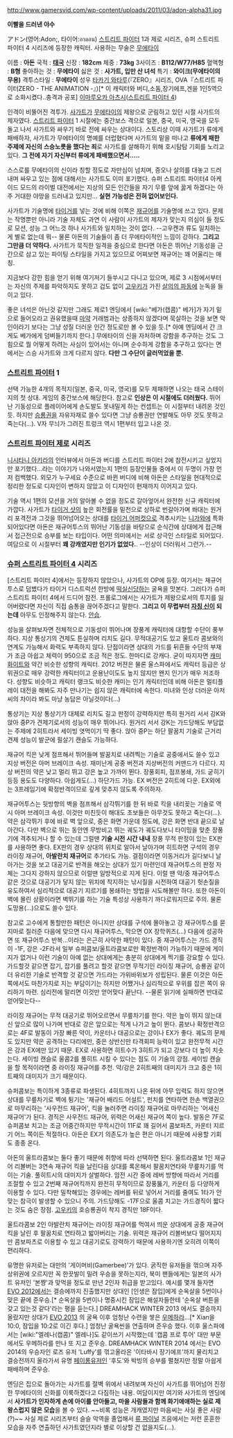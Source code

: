 http://www.gamersvid.com/wp-content/uploads/2011/03/adon-alpha31.jpg

'''이빨을 드러낸 야수'''

アドン(영어:Adon;, 타이어:อาดอน)
[[스트리트 파이터]] 1과 제로 시리즈, 슈퍼 스트리트 파이터 4 시리즈에 등장한 캐릭터. 사용하는 무술은 [[무에타이]]

이름 : '''아돈''' 
국적 : '''[[태국]]'''
신장 : '''182cm''' 
체중 : '''73kg''' 
3사이즈 : '''B112/W77/H85'''
혈액형 : '''B형''' 
좋아하는 것 : '''무에타이'''
싫은 것 : '''사가트, 입만 산 녀석'''  
특기 : '''와이크(무에타이의 무용)''' 
격투스타일 : '''무에타이'''
성우
[[타카기 와타루]](『ZERO』시리즈, OVA『스트리트 파이터ZERO - THE ANIMATION -』)[* 이 캐릭터와 버디,소돔,장기에프,겐을 1인5역으로 소화시켰다..충격과 공포]
[[이마루오카 아츠시]]([[스트리트 파이터 4]])

인격이 비뚤어진 격투가. [[사가트]]가 [[무에타이]]의 제왕으로 군림하고 있던 시절 사가트의 제자였다. [[스트리트 파이터]] 1 시절에는 중간보스 격으로 일본, 중국, 미국, 영국을 모두 돌고 나서 사가트와 싸우기 바로 전에 싸우는 상대이다. 스토리상 이때 사가트가 류에게 패배하자, 사가트가 무에타이의 명예를 더럽혔다며 사가트의 밑을 떠나고 '''류에게 패한 주제에 자신의 스승노릇을 했다는 죄'''로 사가트를 살해하기 위해 호시탐탐 기회를 노리고 있다. '''그 전에 자기 자신부터 류에게 패배했으면서.....''' 

스스로를 무에타이의 신이라 칭할 정도로 자만심이 넘치며, 증오나 살의를 대놓고 드러내며 싸우고 있는 점에 대해서는 사가트도 이미 포기했다. 슈퍼 스트리트 파이터4 아케이드 모드의 라이벌 대전에서는 지상의 모든 인간들을 자기 무릎 앞에 꿇게 하겠다는 아주 거대한 야망을 드러내고 있지만... '''실현 가능성은 전혀 없어보인다.'''

사가트가 기술명에 [[호랑이|타이거]]를 넣는 것에 비해 이쪽은 [[재규어]]를 기술명에 쓰고 있다. 문제는 작명뿐만 아니라 기술 자체도 과연 이 사람이 사가트의 제자가 맞는지 의심이 들 정도로 모션, 성능 그 어느것 하나 사가트와 일치하는 것이 없다. --고우켄과 류도 일치하는 게 별로 없는데 뭐-- 물론 아돈의 기술들이 좀 더 무에타이적인 느낌이 강하다. '''그리고 그만큼 더 약하다.''' 사가트가 묵직한 일격을 중심으로 한다면 아돈은 뛰어난 기동성을 근간으로 삼고 있는 파이팅 스타일을 가지고 있으므로 어찌보면 재규어는 꽤 어울리는 매칭.

지금보다 강한 힘을 얻기 위해 여기저기 들쑤시고 다니고 있으며, 제로 3 시점에서부터는 자신의 주제를 파악하지도 못하고 겁도 없이 [[고우키]]가 가진 [[살의의 파동]]에 눈독을 들이고 있다.

좋은 녀석은 아닌것 같지만 그래도 제로1 엔딩에서 [wiki:"베가(캡콤)" 베가]가 자기 밑으로 들어오라고 권유했을때 [[마약]] 거래범과는 상종하지 않겠다며 묵살하는 것을 보면 악인이라기 보다는 그냥 성질 더러운 인간 정도로만 볼 수 있을 듯.[* 아예 엔딩에서 간 크게도 베가에게 덤벼들기까지 한다.] 무에타이의 신을 자처하며 강함을 추구하는 것도 그 힘으로 뭘 어떻게 하려는 사심이 있어서는 아니며 순수하게 강함을 추구하고 있다는 면에서는 스승 사가트와 크게 다르지 않다. '''다만 그 수단이 글러먹었을 뿐. '''

=== [[스트리트 파이터]] 1 ===
선택 가능한 4개의 목적지(일본, 중국, 미국, 영국)를 모두 제패하면 나오는 태국 스테이지의 첫 상대. 게임의 중간보스에 해당한다. 참고로 '''인상은 이 시절에도 더러웠다.''' 뛰어난 기동성으로 플레이어에게 손도발도 못내밀게 하는 컨셉트는 이 시절부터 내려온 것인 듯. 하지만 [[승룡권]]을 자유자재로 쓸수 있다면 그냥 승룡권만 연발해도 아무 것도 못하고 죽는다(...). V자 무늬가 그려진 트렁크 역시 1편부터 입고 나온 것.

=== [[스트리트 파이터 제로]] 시리즈 ===
[[니시타니 아키라]]의 인터뷰에서 아돈과 버디를 스트리트 파이터 2에 참전시키고 싶었지만 포기했다...라는 이야기가 나와서였는지 1편의 등장인물들 중에서 이 두명이 가장 먼저 컴백했다. 외모가 누구세요 수준으로 바뀐 버디에 비해 아돈은 스타일을 현대적으로 정리한 정도로 디자인이 변하지 않았고 이 디자인이 현재까지 이어지고 있다.

기술 역시 1편의 모션을 거의 알아볼 수 없을 정도로 갈아엎어서 완전한 신규 캐릭터에 가깝다. 사가트가 [[타이거 샷]]의 높은 회전률을 밑천으로 상하로 번갈아가며 쏴대는 원거리 포격전과 그것을 뛰어넘어오는 상대를 [[타이거 어퍼컷]]으로 격추시키는 [[니가와]]에 특화되어있다면 아돈은 재규어투스의 뛰어난 기동성을 바탕으로 순식간에 상대에게 접근해서 접근전으로 승부를 보는 타입이다. 어떤 의미에서는 서로 상극인 스타일로 되어있다. 여담으로 이 시절부터 '''꽤 강캐였지만 인기가 없었다.'''. --인상이 더러워서 그런가.--

=== [[슈퍼 스트리트 파이터 4]] 시리즈 ===
[스트리트 파이터 4]에서는 등장하지 않았으나, 사가트의 OP에 등장. 여기서는 재규어 투스로 덤볐다가 타이거 디스트럭션 한방에 [[떡실신]]당하는 굴욕을 맛본다. 그러다가 슈퍼 스트리트 파이터 4에서 드디어 참전. 프롤로그에서는 사가트가 제왕으로서의 투지를 잃어버렸다면 자신이 직접 숨통을 끊어주겠다고 말한다. '''그리고 이 무렵부터 [[자칭 신]]이 되는데''' 아무도 인정해주지 않는다. [[안습]].

성능을 살펴보자면 전체적으로 기동성이 뛰어나며 장풍계 캐릭터에 대항할 수단이 풍부하다. 지상 통상기의 견제도 튼실하며 리치도 길다. 무적대공기도 있고 울트라 콤보와의 연계도 가능해서 화력도 부족하지 않다. 단점이라면 상대의 가드를 뒤흔들 수단의 부재가 조금 아쉽고 체력이 950으로 조금 적은 정도. 한마디로 강캐다.  굳이 따지자면 [[캐미 화이트]]와 약간 비슷한 성향의 캐릭터. 2012 버젼은 물론 울스파에서도 캐릭터 등급은 상위권으로 매우 강력한 캐릭터이고 운용난이도도 높지 않지만 왠지 인기가 매우 저조하다. 성향도 비슷하고 캐릭터 랭크도 비슷한 캐미는 인기 캐릭터인데 비해 아돈은 멀티플레이 대전을 해봐도 자주 만나기는 쉽지 않은 캐릭터에 속한다. 미녀와 인상 더러운 아저씨의 차이라 봐도 마냥 농담은 아닐것이다(...)

통상기는 지상 통상기가 대체로 리치도 길고 판정이 강력하지만 특히 원거리 서서 강K와 앉아 중P가 견제기로서의 성능이 매우 뛰어나다. 원거리 서서 강K는 가드당해도 부담없는 주제에 2히트라서 세이빙 엿먹이기 딱 좋다. 앉아 중P는 하단 팔꿈치 기술로 근거리 견제 성능이 발군에 필살기 캔슬도 가능하다.

재규어 킥은 낮게 점프해서 뛰어들며 발꿈치로 내려찍는 기술로 공중에서도 쓸수 있고 지상 버전은 아머 브레이크 속성. 재미난게 공중 버전과 지상버전의 커맨드가 다르다. 지상 버전의 약은 낮고 멀리 뛰고 강은 높고 가까이 뛴다. 장풍회피, 점프봉쇄, 가드 굳히기 등등 용도도 다양하다. 아쉽게도(...) 하단가드 가능. EX 버전은 2히트에 다운. EX외에는 3프레임기에 확정반격이므로 깊게 맞추지 않도록 주의하자.

재규어투스는 뒷방향의 벽을 점프해서 삼각뛰기를 한 뒤 바로 킥을 내리꽂는 기술로 역시 아머 브레이크 속성. 이것만 미친듯이 해대도 초보들은 아무것도 못하고 죽는다(...). 약은 삼각뛰기 후에 바로 벽 앞으로, 중은 화면 가운데 정도에, 강은 화면 반대 끝으로 날아간다. 다만 벽으로 뛰는 동안엔 무방비고 뛰는 궤도가 궤도다보니 타이밍을 맞춘 장풍기에 격추되거나 할 수 있는데 그럴땐 '''기술 시전 시간 내내''' 장풍 무적 판정이 있는 EX판를 사용하면 좋다. EX판의 경우 상대의 위치로 알아서 날아가며 히트하면 구석의 경우 라이징 재규어, '''아발란치 재규어'''로 추가타도 가능. 결점이라면 이동거리가 길다보니 날아가는 것을 보고 대공기로 반격을 해오는 상대가 있기 마련인데 재규어투스의 판정 자체는 그다지 강하지 않으므로 이럴땐 일방적으로 지게 된다. 이럴 땐 약/중 재규어투스 같은 것으로 대공기가 닿지 않는 위치에 착지하는 낚시질을 시전하여 대공기 헛손질을 유도하여서 심리적으로 대공기 지르기를 봉쇄하는 방법을 시도해볼만 하다. 또한 아돈이 벽에 몰린 상황이라면 벽뛰기를 하는 기술 특성상 사용하기 까다로워지므로 주의. 물론 도망용(...)으로도 쓸수 있다.

참고로 고수에게 통할만한 패턴은 아니지만 상대를 구석에 몰아놓고 강 재규어투스를 묻지마로 질러준 다음에 맞으면 다시 재규어투스, 막으면 OX 장학퀴즈(...) 다음에 성공하면 또 재규어투스 반복...이라는 은근히 사악한 패턴이 있다.  중 재규어투스는 가드 경직이 -1F, 강은 -2F라서 일부 슈퍼콤보/울트라콤보로만 확정반격이 가능하기 때문에 게이지가 없거나 이런 기술이 아예 없는 상대에게는 충분히 상대에게 찍기를 강요할 수 있다. 가드할것 같으면 잡기, 잡기를 풀려고 할것 같으면 무적기인 라이징 재규어, 승룡권 같이 더 유리한 기술로 반격할 것 같으면 가드라는 가위바위보가 성립된다. 물론 이것은 아돈 쪽에서도 마찬가지로 지는 부담이기는 하지만 어쨌거나 심리적으로 우위를 잡은 쪽이 유리하기 마련. 심리전에 말리면 이것만 얻어맞다 끝난다. --물론 읽기에 실패하면 반대로 얻어맞는다--

라이징 재규어는 무적 대공기로 뛰어오르면서 무릎차기를 한다. 약은 높이 뛰지 않는대신 앞으로 많이 나가며 반대로 강은 앞으로는 적게 나가고 높이 뛴다. 콤보나 확정반격으로는 4F로 발동이 가장 빠른 약이, 카운터나 대공으로는 강이나 EX가 좋다. 궤도의 문제도 있지만 약은 공격하는 다리에만, 중은 상반신만 타격회피 능력이 있고 완전무적 시간은 강과 EX에만 있기 때문. EX로 사용하면 히트수가 3히트가 되고 강보다 더 높이 치솟는다. 세이빙 캔슬로 울콤2를 풀히트 시킬 수 있다는 점도 이 기술의 강점. 세이빙 캔슬을 할 목적이라면 중 라이징 재규어를 추천. 약/강은 2히트째의 대미지가 크고 중은 1히트째의 대미지가 크기 때문이다.

슈퍼콤보는 특이하게 3종류로 파생된다. 4히트까지 나온 뒤에 아무 입력도 하지 않으면 상대를 무릎차기로 벽에 튕기는 '재규어 배리드 어설트', 펀치를 연타하면 한손 백열권으로 마무리하는 '사우전드 재규어', 킥을 눌러주면 라이징 재규어로 마무리하는 '어새신 재규어'가 된다. 경직은 사우전드 재규어, 위력은 어새신 재규어 쪽이 높다. 발동은 7F로 슈퍼콤보 치고는 조금 어중간하지만 무적시간이 11F로 꽤 길어서 콤보파츠, 카운터 지르기 어느 쪽이든 적절하다. 아돈은 EX기 의존도가 높은 편은 아니기 때문에 사용할 기회도 종종 온다.

아돈의 울트라콤보는 둘다 좋기 때문에 취향에 따라 선택하면 된다. 울트라콤보 1인 재규어 리볼버는 3연속 재규어 킥을 날린다음 상대를 록온해서 팔꿈치연타와 무릎차기를 먹이는 기술. 풀히트시의 대미지가 살벌하다. 암전 시간 중에 레버 방향에 따라서 거리를 조절할 수 있고 2번째 재규어킥까지 완전히 무적이므로 장풍뚫기, 카운터 등 다양하게 이용할 수 있다. 다만 밀착해있는 경우에는 레버를 뒤로 넣어서 거리를 줄여도 1타가 안맞는 참극이 발생할 수 있으니 주의. 가드당해도 -17F으로 울콤 치고는 가드경직이 짧다는 것도 숨은 장점. [[고우키]]의 호승룡권이 착지 경직만 18F이다.

울트라콤보 2인 아발란치 재규어는 라이징 재규어를 먹여서 띄운 상대에게 공중 재규어킥을 날린 후 팔꿈치로 연타하고 밟아버리는 기술. 위력은 재규어 리볼버보다 떨어지지만 콤보파츠로 이용할 수 있고 대공기로도 강력하기 때문에 사용하기엔 오히려 이쪽이 편리하다. 

유명한 유저로는 대만의 '게이머비(Gamerbee)'가 있다. 굵직한 유저들을 꺾으며 자주 상위권에 오르지만 꼭 한끗발이 밀려 우승을 못하는지라, 북미 팬들에게는 일본의 사가트 유저인 '본쨩'과 맞먹을 정도로 만년 2인자 취급을 받고있다.
예시를 몇개 들자면 [[EVO 2012]]에서는 결승에까지 진출했지만 상대인 [인생은 잠입]에게 순옥살을 5번이나 맞은 끝에 준우승.[* 순옥살을 5번이나 명중시킨 잠입은 해설자들한테 '순옥살 버튼을 갖고 있는것 같다'라는 평을 듣는다.] DREAMHACK WINTER 2013 에서도 결승까지 올랐지만 상대가 [[EVO 2013]] 의 굴욕 이후 엄청난 수련을 쌓은 [[우메하라]]...[* Xian을 10:0, 잠입을 10:2로 이긴 후다.] 엄청난 굴욕씬을 연출하며 준우승 했다. 이후 울스파에서는 [wiki:"엘레나(캡콤)" 엘레나]도 같이쓰기 시작했는데 '캡콤 프로 투어' 대만 부문에서도 우메하라를 만나 또 지고 준우승. DREAMHACK WINTER 2014 에서는 EVO 2014의 우승자인 로즈 유저 'Luffy'를 꺾고올라온 '이타바시 장기에프'까지 물리치고 결승전까지 올라가서 유명 [[페이롱]]유저인 '후도'와 박빙의 승부를 펼쳤지만 정말 아쉽게 패배하며 준우승.

엔딩은 집으로 돌아가는 사가트를 절벽 위에서 내려보며 자신이 사가트를 뛰어넘어 진정한 무에타이의 신화를 이룩하겠다고 다짐하는 내용. 여담이지만 여기와 사가트의 엔딩에서 '''사가트가 인자하게 손에 아이를 안아들고, 마을 사람들과 함께 화기애애하는 실로 제왕스럽지 않은 모습'''을 볼 수 있다. ~~비록 성능은 개캐였지만 마음씨는 사실 좋은 사람(?)~~ 사실 제로 시리즈부터 슬슬 악역을 졸업해서 [[류 파이널]] 즈음에서는 저런 훈훈한 모습을 자주 연출하던 사가트였던지라 별로 이상할 건 없을지도(...).
